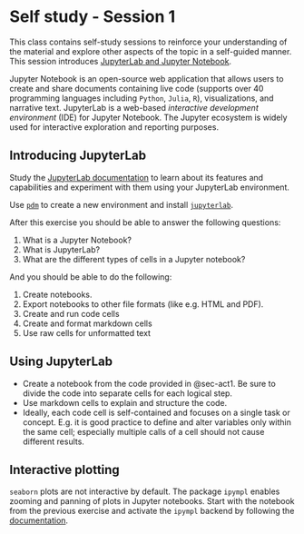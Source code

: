 # Self study - Session 1 {#sec-act1-selfstudy1}
This class contains self-study sessions to reinforce your understanding of the material and explore other aspects of the topic in a self-guided manner.
This session introduces [JupyterLab and Jupyter Notebook](https://docs.jupyter.org/en/latest/).

Jupyter Notebook is an open-source web application that allows users to create and share documents containing live code (supports over 40 programming languages including `Python`, `Julia`, `R`), visualizations, and narrative text.
JupyterLab is a web-based _interactive development environment_ (IDE) for Jupyter Notebook.
The Jupyter ecosystem is widely used for interactive exploration and reporting purposes.

::: {.callout-caution appearance="simple" collapse="true" icon=false}
:::: {#exr-basics-mv-space}
## Introducing JupyterLab
::::
Study the [JupyterLab documentation](https://jupyterlab.readthedocs.io/en/stable/getting_started/overview.html) to learn about its features and capabilities and experiment with them using your JupyterLab environment.

Use [`pdm`](https://pdm-project.org) to create a new environment and install [`jupyterlab`](https://jupyter.org/install).

After this exercise you should be able to answer the following questions:

1. What is a Jupyter Notebook?
1. What is JupyterLab?
1. What are the different types of cells in a Jupyter notebook?

And you should be able to do the following:

1. Create notebooks.
1. Export notebooks to other file formats (like e.g. HTML and PDF).
1. Create and run code cells
1. Create and format markdown cells
1. Use raw cells for unformatted text
:::

::: {.callout-caution appearance="simple" collapse="true" icon=false}
:::: {#exr-basics-mv-space}
## Using JupyterLab
::::
- Create a notebook from the code provided in @{sec-act1}.
  Be sure to divide the code into separate cells for each logical step.
- Use markdown cells to explain and structure the code.
- Ideally, each code cell is self-contained and focuses on a single task or concept.
E.g. it is good practice to define and alter variables only within the same cell; especially multiple calls of a cell should not cause different results.
:::

::: {.callout-caution appearance="simple" collapse="true" icon=false}
:::: {#exr-basics-mv-space}
## Interactive plotting
::::
`seaborn` plots are not interactive by default.
The package `ipympl` enables zooming and panning of plots in Jupyter notebooks.
Start with the notebook from the previous exercise and activate the `ipympl` backend by following the [documentation](https://matplotlib.org/ipympl/).
:::
